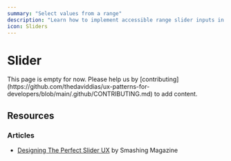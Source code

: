 ```yaml
---
summary: "Select values from a range"
description: "Learn how to implement accessible range slider inputs in your web applications. Discover best practices for continuous value selection, touch interactions, and accessibility."
icon: Sliders
---
```



# Slider

<Callout type="warning">
  This page is empty for now. Please help us by
  [contributing](https://github.com/thedaviddias/ux-patterns-for-developers/blob/main/.github/CONTRIBUTING.md)
  to add content.
</Callout>

## Resources

### Articles

- [Designing The Perfect Slider UX](https://www.smashingmagazine.com/2017/07/designing-perfect-slider/) by Smashing Magazine
